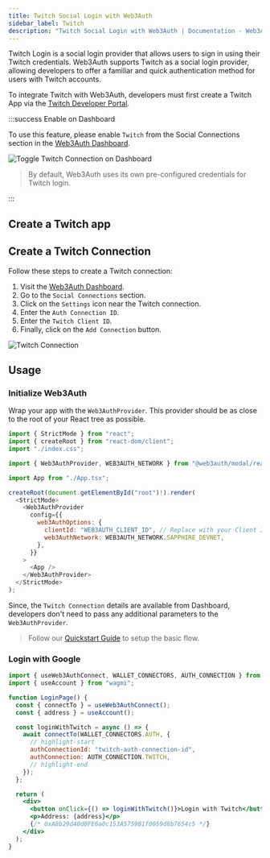 ```yaml
---
title: Twitch Social Login with Web3Auth
sidebar_label: Twitch
description: "Twitch Social Login with Web3Auth | Documentation - Web3Auth"
---
```




Twitch Login is a social login provider that allows users to sign in using their Twitch credentials.
Web3Auth supports Twitch as a social login provider, allowing developers to offer a familiar and
quick authentication method for users with Twitch accounts.

To integrate Twitch with Web3Auth, developers must first create a Twitch App via the
[Twitch Developer Portal](https://dev.twitch.tv/console/apps).

:::success Enable on Dashboard

To use this feature, please enable `Twitch` from the Social Connections section in the
[Web3Auth Dashboard](https://dashboard.web3auth.io).

<div style={{ flexBasis: "300px", flexGrow: "1", textAlign: "center" }}>
  <img
    src={TwitchToggle}
    style={{ alignSelf: "center", maxWidth: "100%" }}
    alt="Toggle Twitch Connection on Dashboard"
  />
</div>

> By default, Web3Auth uses its own pre-configured credentials for Twitch login.

:::

## Create a Twitch app

<SetupTwitch />

## Create a Twitch Connection

Follow these steps to create a Twitch connection:

1. Visit the [Web3Auth Dashboard](https://dashboard.web3auth.io).
1. Go to the `Social Connections` section.
1. Click on the `Settings` icon near the Twitch connection.
1. Enter the `Auth Connection ID`.
1. Enter the `Twitch Client ID`.
1. Finally, click on the `Add Connection` button.

<div style={{ flexBasis: "300px", flexGrow: "1", textAlign: "left" }}>
  <img
    src={TwitchConnection}
    style={{ alignSelf: "center", maxWidth: "100%" }}
    alt="Twitch Connection"
  />
</div>

## Usage

### Initialize Web3Auth

Wrap your app with the `Web3AuthProvider`. This provider should be as close to the root of your
React tree as possible.

```js title="Example: React + Vite (main.tsx)"
import { StrictMode } from "react";
import { createRoot } from "react-dom/client";
import "./index.css";

import { Web3AuthProvider, WEB3AUTH_NETWORK } from "@web3auth/modal/react";

import App from "./App.tsx";

createRoot(document.getElementById("root")!).render(
  <StrictMode>
    <Web3AuthProvider
      config={{
        web3AuthOptions: {
          clientId: "WEB3AUTH_CLIENT_ID", // Replace with your Client ID
          web3AuthNetwork: WEB3AUTH_NETWORK.SAPPHIRE_DEVNET,
        },
      }}
    >
      <App />
    </Web3AuthProvider>
  </StrictMode>
);
```

Since, the `Twitch Connection` details are available from Dashboard, developers don't need to pass
any additional parameters to the `Web3AuthProvider`.

> Follow our [Quickstart Guide](/quick-start) to setup the basic flow.

### Login with Google

```jsx
import { useWeb3AuthConnect, WALLET_CONNECTORS, AUTH_CONNECTION } from "@web3auth/modal/react";
import { useAccount } from "wagmi";

function LoginPage() {
  const { connectTo } = useWeb3AuthConnect();
  const { address } = useAccount();

  const loginWithTwitch = async () => {
    await connectTo(WALLET_CONNECTORS.AUTH, {
      // highlight-start
      authConnectionId: "twitch-auth-connection-id",
      authConnection: AUTH_CONNECTION.TWITCH,
      // highlight-end
    });
  };

  return (
    <div>
      <button onClick={() => loginWithTwitch()}>Login with Twitch</button>
      <p>Address: {address}</p>
      {/* 0xA8b29d40d0FE6a0c153A5759B1f0059d8b7654c5 */}
    </div>
  );
}
```
